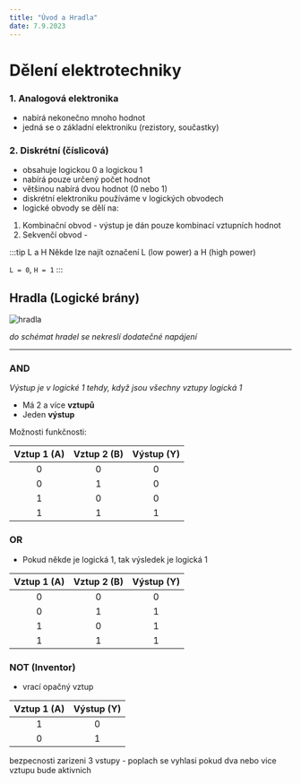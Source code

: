 ```yaml
---
title: "Úvod a Hradla"
date: 7.9.2023
---
```



# Dělení elektrotechniky

### 1. Analogová elektronika

- nabírá nekonečno mnoho hodnot
- jedná se o základní elektroniku (rezistory, součastky)

### 2. Diskrétní (číslicová)

- obsahuje logickou 0 a logickou 1
- nabírá pouze určený počet hodnot
- většinou nabírá dvou hodnot (0 nebo 1)
- diskrétní elektroniku používáme v logických obvodech
- logické obvody se dělí na:

1. Kombinační obvod - výstup je dán pouze kombinací vztupních hodnot
2. Sekvenčí obvod -

:::tip L a H
Někde lze najít označení L (low power) a H (high power)

`L = 0`, `H = 1`
:::

## Hradla (Logické brány)

![hradla](/img/eltimg/image_4.png)

_do schémat hradel se nekreslí dodatečné napájení_

---

<div class="collumns-wrapper">
<div style={{ width: "50%" }}>

### AND

*Výstup je v logické 1 tehdy, když jsou všechny vztupy logická 1*
- Má 2 a více **vztupů**
- Jeden **výstup**

Možnosti funkčnosti:


|Vztup 1 (A)|Vztup 2 (B)|Výstup (Y)|
|:-:|:-:|:-:|
|0|0|0|
|0|1|0|
|1|0|0|
|1|1|1|

### OR

- Pokud někde je logická 1, tak výsledek je logická 1

|Vztup 1 (A)|Vztup 2 (B)|Výstup (Y)|
|:-:|:-:|:-:|
|0|0|0|
|0|1|1|
|1|0|1|
|1|1|1|

</div>

<div style={{ width: "50%" }}>

### NOT (Inventor)

- vrací opačný vztup

| Vztup 1 (A) | Výstup (Y) |
| :---------: | :--------: |
|      1      |     0      |
|      0      |     1      |

bezpecnosti zarizeni 3 vstupy - poplach se vyhlasi pokud dva nebo vice vztupu bude aktivnich


</div>
</div>
